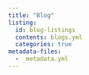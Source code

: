 ```yaml
---
title: "Blog"
listing: 
  id: blog-listings
  contents: blogs.yml
  categories: true
metadata-files: 
  - _metadata.yml
---
```


